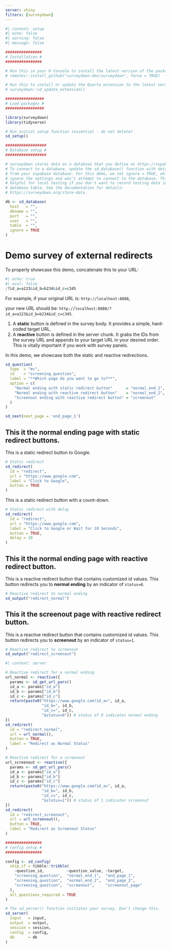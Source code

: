 ```yaml
---
server: shiny
filters: [surveydown]
---
```


```r
#| context: setup
#| echo: false
#| warning: false
#| message: false

################
# Installation #
################

# Run this in your R Console to install the latest version of the package:
# remotes::install_github("surveydown-dev/surveydown", force = TRUE)

# Run this to install or update the Quarto extension to the latest version:
# surveydown::sd_update_extension()

#################
# Load packages #
#################

library(surveydown)
library(tidyverse)

# Run initial setup function (essential - do not delete)
sd_setup()

##################
# Database setup #
##################

# surveydown stores data on a database that you define at https://supabase.com/
# To connect to a database, update the sd_database() function with details
# from your supabase database. For this demo, we set ignore = TRUE, which will
# ignore the settings and won't attempt to connect to the database. This is
# helpful for local testing if you don't want to record testing data in the
# database table. See the documentation for details:
# https://surveydown.org/store-data

db <- sd_database(
  host   = "",
  dbname = "",
  port   = "",
  user   = "",
  table  = "",
  ignore = TRUE
)
```

::: {#welcome .sd-page}

# Demo survey of external redirects

::: {.callout-important}

To properly showcase this demo, concatenate this to your URL:

```r
#| echo: true
#| eval: false
/?id_a=a123&id_b=b234&id_c=c345
```

For example, if your original URL is: `http://localhost:8888`,

your new URL should be: `http://localhost:8888/?id_a=a123&id_b=b234&id_c=c345`.

:::

::: {.callout-tip}

1.  A **static** button is defined in the survey body. It provides a simple, hard-coded target URL.
2.  A **reactive** button is defined in the server chunk. It grabs the IDs from the survey URL and appends to your target URL in your desired order. This is vitally important if you work with survey panels.

:::

In this demo, we showcase both the static and reactive redirections.

```r
sd_question(
  type  = "mc",
  id    = "screening_question",
  label = "**Which page do you want to go to?**",
  option = c(
    "Normal ending with static redirect button"      = "normal_end_1",
    "Normal ending with reactive redirect button"    = "normal_end_2",
    "Screenout ending with reactive redirect button" = "screenout"
  )
)
```

```r
sd_next(next_page = 'end_page_1')
```

:::

::: {#end_page_1 .sd-page}

## This it the normal ending page with static redirect buttons.

This is a static redirect button to Google.
```r
# Static redirect
sd_redirect(
  id = "redirect",
  url = "https://www.google.com",
  label = "Click to Google",
  button = TRUE
)
```

This is a static redirect button with a count-down.
```r
# Static redirect with delay
sd_redirect(
  id = "redirect",
  url = "https://www.google.com",
  label = "Click to Google or Wait for 10 Seconds",
  button = TRUE,
  delay = 10
)
```

:::

::: {#end_page_2 .sd-page}

## This it the normal ending page with reactive redirect button.

This is a reactive redirect button that contains customized id values.
This button redirects you to **normal ending** by an indicator of `status=0`.
```r
# Reactive redirect to normal ending
sd_output("redirect_normal")
```

:::

::: {#screenout_page .sd-page}

## This it the screenout page with reactive redirect button.

This is a reactive redirect button that contains customized id values.
This button redirects you to **screenout** by an indicator of `status=1`.
```r
# Reactive redirect to screenout
sd_output("redirect_screenout")
```

:::

```r
#| context: server

# Reactive redirect for a normal ending
url_normal <- reactive({
  params <- sd_get_url_pars()
  id_a <- params["id_a"]
  id_b <- params["id_b"]
  id_c <- params["id_c"]
  return(paste0("https://www.google.com?id_a=", id_a,
                "id_b=", id_b,
                "id_c=", id_c,
                "&status=0")) # status of 0 indicates normal ending
})
sd_redirect(
  id = "redirect_normal",
  url = url_normal(),
  button = TRUE,
  label = "Redirect as Normal Status"
)

# Reactive redirect for a screenout
url_screenout <- reactive({
  params <- sd_get_url_pars()
  id_a <- params["id_a"]
  id_b <- params["id_b"]
  id_c <- params["id_c"]
  return(paste0("https://www.google.com?id_a=", id_a,
                "id_b=", id_b,
                "id_c=", id_c,
                "&status=1")) # status of 1 indicates screenout
})
sd_redirect(
  id = "redirect_screenout",
  url = url_screenout(),
  button = TRUE,
  label = "Redirect as Screenout Status"
)

################
# config setup #
################

config <- sd_config(
  skip_if = tibble::tribble(
    ~question_id,          ~question_value, ~target,
    "screening_question",  "normal_end_1",  "end_page_1",
    "screening_question",  "normal_end_2",  "end_page_2",
    "screening_question",  "screenout",     "screenout_page"
  ),
  all_questions_required = TRUE
)

# The sd_server() function initiates your survey. Don't change this.
sd_server(
  input   = input,
  output  = output,
  session = session,
  config  = config,
  db      = db
)
```
